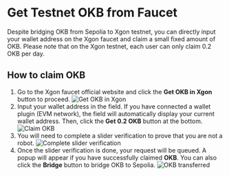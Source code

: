 # Get Testnet OKB from Faucet
Despite bridging OKB from Sepolia to Xgon testnet, you can directly input your wallet address on the Xgon faucet and claim a small fixed amount of OKB.
<Tip title="Note">
Please note that on the Xgon testnet, each user can only claim 0.2 OKB per day.
</Tip>

## How to claim OKB
1. Go to the Xgon faucet official website and click the **Get OKB in Xgon** button to proceed.
![Get OKB in Xgon](./img/{name}.png)
2. Input your wallet address in the field. If you have connected a wallet plugin (EVM network), the field will automatically display your current wallet address. Then, click the **Get 0.2 OKB** button at the bottom.
![Claim OKB](./img/{name}.png)
3. You will need to complete a slider verification to prove that you are not a robot.
![Complete slider verification](./img/{name}.png)
4. Once the slider verification is done, your request will be queued. A popup will appear if you have successfully claimed **OKB**. You can also click the **Bridge** button to bridge OKB to Sepolia.
![OKB transferred](./img/{name}.png)